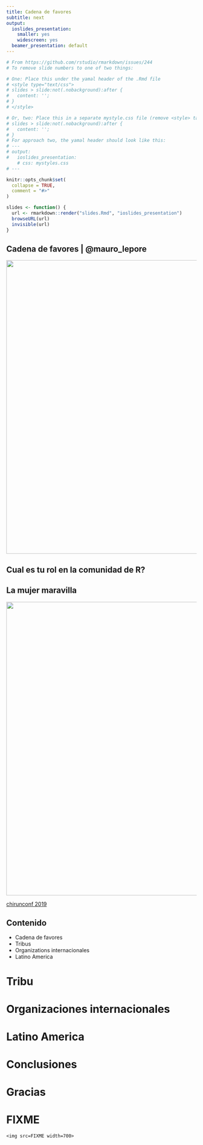 ```yaml
---
title: Cadena de favores
subtitle: next
output:
  ioslides_presentation:
    smaller: yes
    widescreen: yes
  beamer_presentation: default
---
```


<style type="text/css">
slides > slide:not(.nobackground):after {
  content: '';
}
</style>

```r
# From https://github.com/rstudio/rmarkdown/issues/244
# To remove slide numbers to one of two things:

# One: Place this under the yamal header of the .Rmd file
# <style type="text/css">
# slides > slide:not(.nobackground):after {
#   content: '';
# }
# </style>

# Or, two: Place this in a separate mystyle.css file (remove <style> tag)
# slides > slide:not(.nobackground):after {
#   content: '';
# }
# For approach two, the yamal header should look like this:
# ---
# output:
#   ioslides_presentation:
    # css: mystyles.css
# ---
```


```r
knitr::opts_chunk$set(
  collapse = TRUE,
  comment = "#>"
)

slides <- function() {
  url <- rmarkdown::render("slides.Rmd", "ioslides_presentation")
  browseURL(url)
  invisible(url)
}
```

## Cadena de favores | @mauro_lepore

<img src=http://i.imgur.com/w8ozKG2.png width=775>

## Cual es tu rol en la comunidad de R? {.flexbox .vcenter}

## La mujer maravilla

<img src=http://i.imgur.com/MCPSbHW.png width=775>

[chirunconf 2019](https://maurolepore.github.io/confs/articles/2019_chirunconf_experience.html)

## Contenido

* Cadena de favores
* Tribus
* Organizations internacionales
* Latino America

# Tribu

# Organizaciones internacionales

# Latino America

# Conclusiones

# Gracias

# FIXME

```
<img src=FIXME width=700>
```

